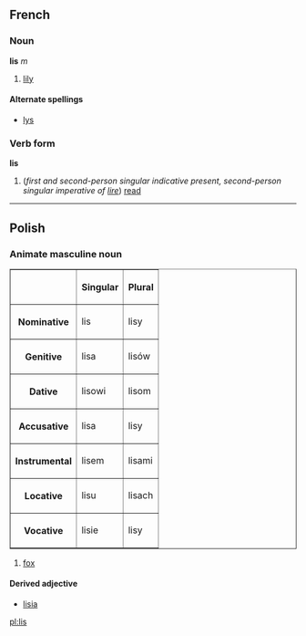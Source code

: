 ==French==
===Noun===
'''lis''' ''m''

# [[lily]]

====Alternate spellings====
*[[lys]]

===Verb form===
'''lis'''

# (''first and second-person singular indicative present, second-person singular imperative of [[lire]]'') [[read]]

----
==Polish==
===Animate masculine noun===
<table border=1>
<tr><th><th>Singular<th>Plural</tr>
<tr><th>Nominative<td>lis<td>lisy</tr>
<tr><th>Genitive<td>lisa<td>lisów</tr>
<tr><th>Dative<td>lisowi<td>lisom</tr>
<tr><th>Accusative<td>lisa<td>lisy</tr>
<tr><th>Instrumental<td>lisem<td>lisami</tr>
<tr><th>Locative<td>lisu<td>lisach</tr>
<tr><th>Vocative<td>lisie<td>lisy</tr>
</table>

#[[fox]]

====Derived adjective====
*[[lisia]]
[[pl:lis]]
